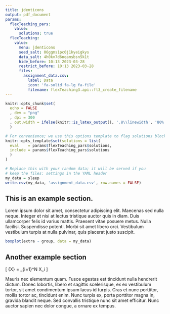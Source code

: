 ```yaml
---
title: jdenticons
output: pdf_document
params:
  flexTeaching_pars:
    value:
      solutions: true
  flexTeaching:
    value:
      menu: jdenticons
      seed_salt: 06ggms1pc0j1kyeigkys
      data_salt: 4h0kv7d6nqamsbsn5k1t
      hide_before: 10:13 2023-03-28
      restrict_before: 10:13 2023-03-28
      files:
        assignment_data.csv:
          label: Data
          icon: 'fa-solid fa-lg fa-file'
          filename: flexTeaching3.api::ft3_create_filename
---
```


```r
knitr::opts_chunk$set(
  echo = FALSE
  , dev = "png"
  , dpi = 300
  , out.width = ifelse(knitr::is_latex_output(), '.8\\linewidth', '80%')
  )

# For convenience; we use this options template to flag solutions blocks
knitr::opts_template$set(solutions = list(
  eval    = params$flexTeaching_pars$solutions, 
  include = params$flexTeaching_pars$solutions
  )
)

# Replace this with your random data; it will be served if you 
# keep the files: settings in the YAML header
my_data = sleep
write.csv(my_data, 'assignment_data.csv', row.names = FALSE)

```

## This is an example section.

Lorem ipsum dolor sit amet, consectetur adipiscing elit. Maecenas sed nulla neque. Integer et nisi at lectus tristique auctor quis in diam. Duis ullamcorper felis id varius mattis. Praesent vitae posuere metus. Nulla facilisi. Suspendisse potenti. Morbi sit amet libero orci. Vestibulum vestibulum turpis at nulla pulvinar, quis placerat justo suscipit. 

```r

boxplot(extra ~ group, data = my_data)
```

## Another example section

\[
\bar{X} = \frac{1}{N}\sum_{i=1}^N X_i
\]

Mauris nec elementum quam. Fusce egestas est tincidunt nulla hendrerit dictum. Donec lobortis, libero et sagittis scelerisque, ex ex vestibulum tortor, sit amet condimentum ipsum lacus id turpis. Cras et nunc porttitor, mollis tortor ac, tincidunt enim. Nunc turpis ex, porta porttitor magna in, gravida blandit neque. Sed convallis tristique nunc sit amet efficitur. Nunc auctor sapien nec dolor congue, a ornare ex tempus. 


